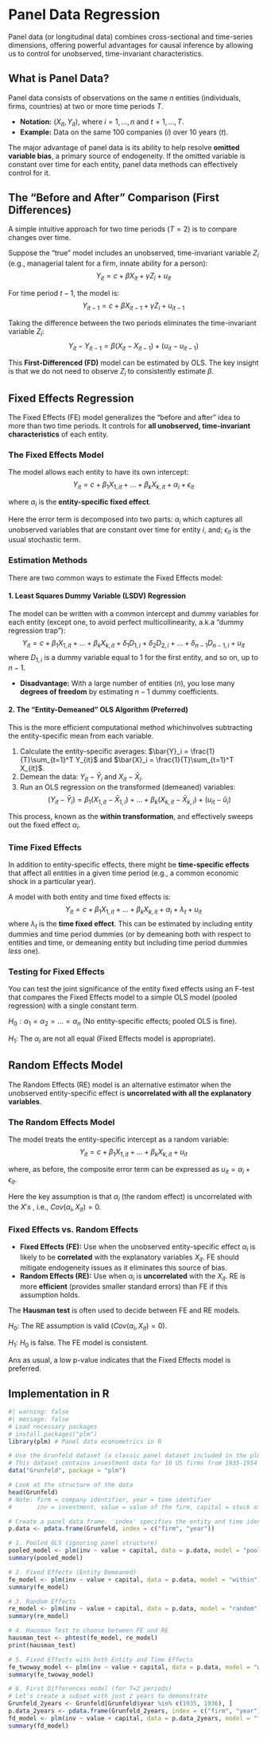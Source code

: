 # Panel Data Regression

Panel data (or longitudinal data) combines cross-sectional and time-series dimensions, offering powerful advantages for causal inference by allowing us to control for unobserved, time-invariant characteristics.

## What is Panel Data?

Panel data consists of observations on the same $n$ entities (individuals, firms, countries) at two or more time periods $T$.

-   **Notation:** $(X_{it}, Y_{it})$, where $i = 1, \ldots, n$ and $t = 1, \ldots, T$.
-   **Example:** Data on the same 100 companies ($i$) over 10 years ($t$).

The major advantage of panel data is its ability to help resolve **omitted variable bias**, a primary source of endogeneity. If the omitted variable is constant over time for each entity, panel data methods can effectively control for it.

## The "Before and After" Comparison (First Differences)

A simple intuitive approach for two time periods ($T=2$) is to compare changes over time.

Suppose the "true" model includes an unobserved, time-invariant variable $Z_i$ (e.g., managerial talent for a firm, innate ability for a person): $$
Y_{it} = c + \beta X_{it} + \gamma Z_i + u_{it}
$$

For time period $t-1$, the model is: $$
Y_{it-1} = c + \beta X_{it-1} + \gamma Z_i + u_{it-1}
$$

Taking the difference between the two periods eliminates the time-invariant variable $Z_i$: $$
Y_{it} - Y_{it-1} = \beta (X_{it} - X_{it-1}) + (u_{it} - u_{it-1})
$$

This **First-Differenced (FD)** model can be estimated by OLS. The key insight is that we do not need to observe $Z_i$ to consistently estimate $\beta$.

## Fixed Effects Regression

The Fixed Effects (FE) model generalizes the "before and after" idea to more than two time periods. It controls for **all unobserved, time-invariant characteristics** of each entity.

### The Fixed Effects Model

The model allows each entity to have its own intercept: $$
Y_{it} = c + \beta_1 X_{1,it} + \ldots + \beta_k X_{k,it} + \alpha_i + \epsilon_{it}
$$

where $\alpha_i$ is the **entity-specific fixed effect**.

Here the error term is decomposed into two parts: $\alpha_i$ which captures all unobserved variables that are constant over time for entity $i$, and; $\epsilon_{it}$ is the usual stochastic term.

### Estimation Methods

There are two common ways to estimate the Fixed Effects model:

#### 1. Least Squares Dummy Variable (LSDV) Regression

The model can be written with a common intercept and dummy variables for each entity (except one, to avoid perfect multicollinearity, a.k.a "dummy regression trap"): $$
Y_{it} = c + \beta_1 X_{1,it} + \ldots + \beta_k X_{k,it} + \delta_1 D_{1,i} + \delta_2 D_{2, i} + \ldots + \delta_{n-1} D_{n-1,i} + u_{it}
$$ where $D_{1,i}$ is a dummy variable equal to 1 for the first entity, and so on, up to $n-1$.

-   **Disadvantage:** With a large number of entities ($n$), you lose many **degrees of freedom** by estimating $n-1$ dummy coefficients.

#### 2. The "Entity-Demeaned" OLS Algorithm (Preferred)

This is the more efficient computational method whichinvolves subtracting the entity-specific mean from each variable.

1.  Calculate the entity-specific averages: $\bar{Y}_i = \frac{1}{T}\sum_{t=1}^T Y_{it}$ and $\bar{X}_i = \frac{1}{T}\sum_{t=1}^T X_{it}$.
2.  Demean the data: $Y_{it} - \bar{Y}_i$ and $X_{it} - \bar{X}_i$.
3.  Run an OLS regression on the transformed (demeaned) variables: $$
    (Y_{it} - \bar{Y}_i) = \beta_1 (X_{1,it} - \bar{X}_{1,i}) + \ldots + \beta_k (X_{k,it} - \bar{X}_{k,i}) + (u_{it} - \bar{u}_i)
    $$

This process, known as the **within transformation**, and effectively sweeps out the fixed effect $\alpha_i$.

### Time Fixed Effects

In addition to entity-specific effects, there might be **time-specific effects** that affect all entities in a given time period (e.g., a common economic shock in a particular year).

A model with both entity and time fixed effects is: $$
Y_{it} = c + \beta_1 X_{1,it} + \ldots + \beta_k X_{k,it} + \alpha_i + \lambda_t + u_{it}
$$ where $\lambda_t$ is the **time fixed effect**. This can be estimated by including entity dummies and time period dummies (or by demeaning both with respect to entities and time, or demeaning entity but including time period dummies *less* one).

### Testing for Fixed Effects

You can test the joint significance of the entity fixed effects using an F-test that compares the Fixed Effects model to a simple OLS model (pooled regression) with a single constant term.

$H_0: \alpha_1 = \alpha_2 = \ldots = \alpha_n$ (No entity-specific effects; pooled OLS is fine).

$H_1$: The $\alpha_i$ are not all equal (Fixed Effects model is appropriate).

## Random Effects Model

The Random Effects (RE) model is an alternative estimator when the unobserved entity-specific effect is **uncorrelated with all the explanatory variables**.

### The Random Effects Model

The model treats the entity-specific intercept as a random variable: $$
Y_{it} = c + \beta_1 X_{1,it} + \ldots + \beta_k X_{k,it} + u_{it}
$$

where, as before, the composite error term can be expressed as $u_{it} = \alpha_i + \epsilon_{it}$.

Here the key assumption is that $\alpha_i$ (the random effect) is uncorrelated with the $X's$ , i.e., $Cov(\alpha_i, X_{it}) = 0$.

### Fixed Effects vs. Random Effects

-   **Fixed Effects (FE):** Use when the unobserved entity-specific effect $\alpha_i$ is likely to be **correlated** with the explanatory variables $X_{it}$. FE should mitigate endogeneity issues as it eliminates this source of bias.
-   **Random Effects (RE):** Use when $\alpha_i$ is **uncorrelated** with the $X_{it}$. RE is more **efficient** (provides smaller standard errors) than FE if this assumption holds.

The **Hausman test** is often used to decide between FE and RE models.

$H_0$: The RE assumption is valid ($Cov(\alpha_i, X_{it}) = 0$).

$H_1$: $H_0$ is false. The FE model is consistent.

Ans as usual, a low p-value indicates that the Fixed Effects model is preferred.

## Implementation in R

```r
#| warning: false
#| message: false
# Load necessary packages
# install.packages("plm")
library(plm) # Panel data econometrics in R

# Use the Grunfeld dataset (a classic panel dataset included in the plm package)
# This dataset contains investment data for 10 US firms from 1935-1954
data("Grunfeld", package = "plm")

# Look at the structure of the data
head(Grunfeld)
# Note: firm = company identifier, year = time identifier
#       inv = investment, value = value of the firm, capital = stock of plant and equipment

# Create a panel data frame. 'index' specifies the entity and time identifiers.
p.data <- pdata.frame(Grunfeld, index = c("firm", "year"))

# 1. Pooled OLS (ignoring panel structure)
pooled_model <- plm(inv ~ value + capital, data = p.data, model = "pooling")
summary(pooled_model)

# 2. Fixed Effects (Entity Demeaned)
fe_model <- plm(inv ~ value + capital, data = p.data, model = "within")
summary(fe_model)

# 3. Random Effects
re_model <- plm(inv ~ value + capital, data = p.data, model = "random")
summary(re_model)

# 4. Hausman Test to choose between FE and RE
hausman_test <- phtest(fe_model, re_model)
print(hausman_test)

# 5. Fixed Effects with both Entity and Time Effects
fe_twoway_model <- plm(inv ~ value + capital, data = p.data, model = "within", effect = "twoways")
summary(fe_twoway_model)

# 6. First Differences model (for T=2 periods)
# Let's create a subset with just 2 years to demonstrate
Grunfeld_2years <- Grunfeld[Grunfeld$year %in% c(1935, 1936), ]
p.data_2years <- pdata.frame(Grunfeld_2years, index = c("firm", "year"))
fd_model <- plm(inv ~ value + capital, data = p.data_2years, model = "fd")
summary(fd_model)
```
